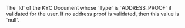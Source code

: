 <ResponseField name="ProofOfAddress" type="string" >    
The `Id` of the KYC Document whose `Type` is `ADDRESS_PROOF` if validated for the user. If no address proof is validated, then this value is `null`.  
</ResponseField>